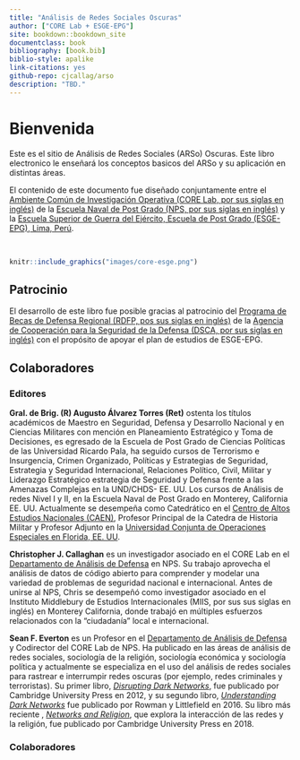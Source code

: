```yaml
---
title: "Análisis de Redes Sociales Oscuras"
author: ["CORE Lab + ESGE-EPG"]
site: bookdown::bookdown_site
documentclass: book
bibliography: [book.bib]
biblio-style: apalike
link-citations: yes
github-repo: cjcallag/arso
description: "TBD."
---
```


# Bienvenida {-}

Este es el sitio de Análisis de Redes Sociales (ARSo) Oscuras. Este libro electronico le enseñará los conceptos basicos del ARSo y su aplicación en distintas áreas. 

El contenido de este documento fue diseñado conjuntamente entre el [Ambiente Común de Investigación Operativa (CORE Lab, por sus siglas en inglés)](https://nps.edu/web/core) de la [Escuela Naval de Post Grado (NPS, por sus siglas en inglés)](https://nps.edu/) y la [Escuela Superior de Guerra del Ejército, Escuela de Post Grado (ESGE-EPG), Lima, Perú](http://esge.edu.pe/esge-epg/).

<br />

```r
knitr::include_graphics("images/core-esge.png")
```


## Patrocinio {-}

El desarrollo de este libro fue posible gracias al patrocinio del [Programa de Becas de Defensa Regional (RDFP, pos sus siglas en inglés)](https://dsca.mil/programs/combating-terrorism-and-irregular-warfare-fellowship-program-ctiwfp) de la [Agencia de Cooperación para la Seguridad de la Defensa (DSCA, por sus siglas en inglés)](https://dsca.mil/) con el propósito de apoyar el plan de estudios de ESGE-EPG.


## Colaboradores {-}

### Editores {-}

**Gral. de Brig. (R) Augusto Álvarez Torres (Ret)** ostenta los títulos académicos de Maestro en Seguridad, Defensa y Desarrollo Nacional y en Ciencias Militares con mención en Planeamiento Estratégico y Toma de Decisiones, es egresado de la Escuela de Post Grado de Ciencias Políticas de las Universidad Ricardo Pala, ha seguido cursos de Terrorismo e Insurgencia, Crimen Organizado, Políticas y Estrategias  de Seguridad, Estrategia y Seguridad Internacional, Relaciones Político, Civil, Militar y Liderazgo Estratégico estrategia de Seguridad y Defensa frente a las Amenazas Complejas en la UND/CHDS- EE. UU. Los cursos de Análisis de redes Nivel I y II, en la Escuela Naval de Post Grado en Monterey, California EE. UU. Actualmente se desempeña como Catedrático en el [Centro de Altos Estudios Nacionales (CAEN)](https://www.caen.edu.pe/wordpress/), Profesor Principal de la Catedra de Historia Militar y Profesor Adjunto en la [Universidad Conjunta de Operaciones Especiales en Florida, EE. UU](https://www.socom.mil/JSOU/Pages/default.aspx).

**Christopher J. Callaghan** es un investigador asociado en el CORE Lab en el [Departamento de Análisis de Defensa](https://nps.edu/web/da) en NPS. Su trabajo aprovecha el análisis de datos de código abierto para comprender y modelar una variedad de problemas de seguridad nacional e internacional. Antes de unirse al NPS, Chris se desempeñó como investigador asociado en el Instituto Middlebury de Estudios Internacionales (MIIS, por sus sus siglas en inglés) en Monterey California, donde trabajó en múltiples esfuerzos relacionados con la "ciudadanía" local e internacional.

**Sean F. Everton** es un Profesor en el [Departamento de Análisis de Defensa](https://nps.edu/web/da) y Codirector del CORE Lab de NPS. Ha publicado en las áreas de análisis de redes sociales, sociología de la religión, sociología económica y sociología política y actualmente se especializa en el uso del análisis de redes sociales para rastrear e interrumpir redes oscuras (por ejemplo, redes criminales y terroristas). Su primer libro, [*Disrupting Dark Networks*](https://www.amazon.com/Disrupting-Networks-Structural-Analysis-Sciences/dp/1107606683), fue publicado por Cambridge University Press en 2012, y su segundo libro, [*Understanding Dark Networks*](https://www.amazon.com/Understanding-Dark-Networks-Daniel-Cunningham/dp/1442249447/ref=pd_lpo_14_img_1/145-9289795-0957343?_encoding=UTF8&pd_rd_i=1442249447&pd_rd_r=a7b19253-9be1-42b7-a6fa-e4ee67f7e2f5&pd_rd_w=kcb7y&pd_rd_wg=Oq37r&pf_rd_p=7b36d496-f366-4631-94d3-61b87b52511b&pf_rd_r=3KX19ZDD20YZ1H2BTMTN&psc=1&refRID=3KX19ZDD20YZ1H2BTMTN) fue publicado por Rowman y Littlefield en 2016. Su libro más reciente , [*Networks and Religion*](https://www.amazon.com/Networks-Religion-Build-up-Structural-Analysis/dp/1108404073/ref=pd_bxgy_img_3/145-9289795-0957343?_encoding=UTF8&pd_rd_i=1108404073&pd_rd_r=d71cd43b-1c10-4abc-bb64-7049818d0f1a&pd_rd_w=FSY0j&pd_rd_wg=Wa7Wy&pf_rd_p=ce6c479b-ef53-49a6-845b-bbbf35c28dd3&pf_rd_r=AH007P8AR7HCWFKEP88J&psc=1&refRID=AH007P8AR7HCWFKEP88J), que explora la interacción de las redes y la religión, fue publicado por Cambridge University Press en 2018.

### Colaboradores {-}
